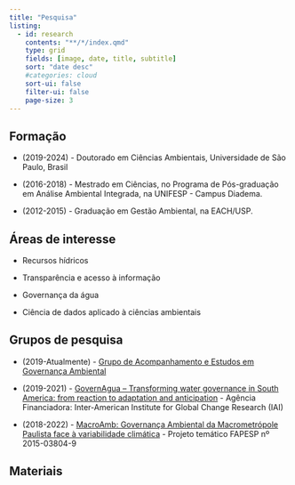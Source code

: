 ```yaml
---
title: "Pesquisa"
listing:
  - id: research
    contents: "**/*/index.qmd"
    type: grid
    fields: [image, date, title, subtitle]
    sort: "date desc"
    #categories: cloud
    sort-ui: false
    filter-ui: false
    page-size: 3  
---
```


## Formação

-   (2019-2024) - Doutorado em Ciências Ambientais, Universidade de São Paulo, Brasil

-   (2016-2018) - Mestrado em Ciências, no Programa de Pós-graduação em Análise Ambiental Integrada, na UNIFESP - Campus Diadema.

-   (2012-2015) - Graduação em Gestão Ambiental, na EACH/USP.

## Áreas de interesse

-   Recursos hídricos

-   Transparência e acesso à informação

-   Governança da água

-   Ciência de dados aplicado à ciências ambientais

## Grupos de pesquisa

-   (2019-Atualmente) - [Grupo de Acompanhamento e Estudos em Governança Ambiental](https://sites.usp.br/govamb/pagina-2/)

-   (2019-2021) - [GovernAgua -- Transforming water governance in South America: from reaction to adaptation and anticipation](https://saras-institute.org/governagua-transforming-water-governance-in-south-america-from-reaction-to-adaptation-and-anticipation/) - Agência Financiadora: Inter-American Institute for Global Change Research (IAI)

-   (2018-2022) - [MacroAmb: Governança Ambiental da Macrometrópole Paulista face à variabilidade climática](https://pesquisa.ufabc.edu.br/macroamb/governanca-de-saneamento-ambiental-e-analises-das-vulnerabilidades-na-macrometropole-paulista/) - Projeto temático FAPESP nº 2015-03804-9

## Materiais

::: {#research}
:::
